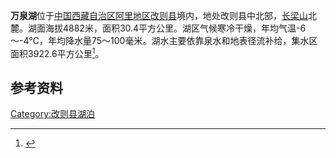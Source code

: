 {{Infobox_lake
 |湖泊名稱 =万泉湖
 |湖泊照片 = 
 |湖泊照片標題 = 
 |測深圖 =
 |測深圖標題 =
 |湖泊所在地 = [[中国|中国]][[西藏|西藏]]
 |座標 = {{coord |34|15|N|83|49|E|display=inline,title|scale:500000_type:waterbody_region:CN}}
 |湖泊類別 = [[咸水湖|咸水湖]]
 |流入 =
 |流出 = 
 |集水區面積 =3922.6平方公里
 |集水區國家 =
 |湖泊長度 =8.8公里
 |湖泊闊度 = 最大6.3公里<br />平均3.45公里
 |湖泊面積 =30.4平方公里
 |平均深度 = 
 |最深深度 = 
 |水體體積 = 
 |湖水停留時間 =
 |湖岸線長度 =
 |海拔高度 = 4882米
 |湖中島嶼 =
 |湖邊城鎮 =
}}
{{Location map
 |China Tibet Ngari
 |mark=<!--dot-->Blue pog.svg
 |lat_deg=34|lat_min=15|lat_sec =
 |lon_deg=83|lon_min=49|lon_sec =
 |caption=万泉湖在[[西藏|西藏]]的位置。
 |position=right
 |width=350
 |float=right
}}
'''万泉湖'''位于[[中国|中国]][[西藏自治区|西藏自治区]][[阿里地区|阿里地区]][[改则县|改则县]]境内，地处改则县中北部，[[长梁山|长梁山]]北麓。湖面海拔4882米，面积30.4平方公里。湖区气候寒冷干燥，年均气温-6～-4℃，年均降水量75～100毫米。湖水主要依靠泉水和地表径流补给，集水区面积3922.6平方公里<ref>{{cite book zh |author=王苏民 窦鸿身 |title=中国湖泊志 |format=M |edition=1 |location=北京 |publisher=科学出版社 |date=1998|pages=445|id= ISBN 7-03-006706-1}}</ref>。
==参考资料==
{{Reflist}}

[[Category:改则县湖泊|Category:改则县湖泊]]